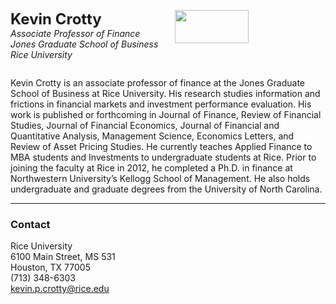:::: {.columns}
::: {.column width=50}
<font size="+2">**Kevin Crotty**</font> <br>
*Associate Professor of Finance*<br>
*Jones Graduate School of Business*<br>
*Rice University*
::: 

::: {.column width=50}
![](KPC_headshot.jpg){width=70%}
::: 
::::

Kevin Crotty is an associate professor of finance at the Jones Graduate School of Business at Rice University. His research studies information and frictions in financial markets and investment performance evaluation. His work is published or forthcoming in Journal of Finance, Review of Financial Studies,  Journal of Financial Economics,  Journal of Financial and Quantitative Analysis, Management Science, Economics Letters, and Review of Asset Pricing Studies. He currently teaches Applied Finance to MBA students and Investments to undergraduate students at Rice. Prior to joining the faculty at Rice in 2012, he completed a Ph.D. in finance at Northwestern University's Kellogg School of Management. He also holds undergraduate and graduate degrees from the University of North Carolina.

<hr>

### Contact

Rice University <br>
6100 Main Street, MS 531  <br>
Houston, TX 77005  <br>
(713) 348-6303  <br>
<a href="mailto:kevin.p.crotty@rice.edu">kevin.p.crotty@rice.edu</a>